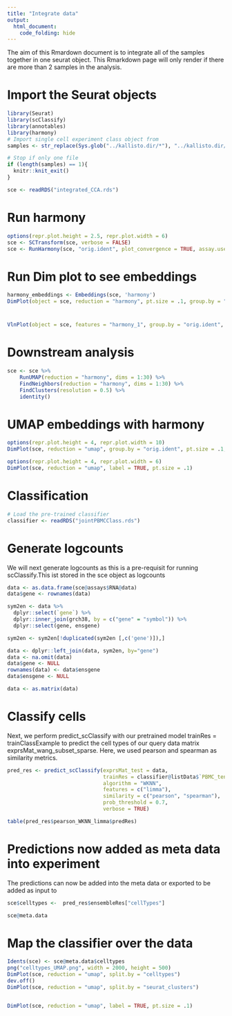 ```yaml
---
title: "Integrate data"
output: 
  html_document:
    code_folding: hide
---
```


The aim of this Rmardown document is to integrate all of the samples together in one seurat object. This Rmarkdown page will only render if there are more than 2 samples in the analysis.

# Import the Seurat objects
```r
library(Seurat)
library(scClassify)
library(annotables)
library(harmony)
# Import single cell experiment class object from 
samples <- str_replace(Sys.glob("../kallisto.dir/*"), "../kallisto.dir/", "")

# Stop if only one file
if (length(samples) == 1){
  knitr::knit_exit()
}

sce <- readRDS("integrated_CCA.rds")
```

# Run harmony

```r
options(repr.plot.height = 2.5, repr.plot.width = 6)
sce <- SCTransform(sce, verbose = FALSE)
sce <- RunHarmony(sce, "orig.ident", plot_convergence = TRUE, assay.use="SCT")
```

# Run Dim plot to see embeddings

```r
harmony_embeddings <- Embeddings(sce, 'harmony')
DimPlot(object = sce, reduction = "harmony", pt.size = .1, group.by = "orig.ident")
```

# 

```r
VlnPlot(object = sce, features = "harmony_1", group.by = "orig.ident", pt.size = .1)
```

# Downstream analysis

```r
sce <- sce %>% 
    RunUMAP(reduction = "harmony", dims = 1:30) %>% 
    FindNeighbors(reduction = "harmony", dims = 1:30) %>% 
    FindClusters(resolution = 0.5) %>% 
    identity()
```


# UMAP embeddings with harmony

```r
options(repr.plot.height = 4, repr.plot.width = 10)
DimPlot(sce, reduction = "umap", group.by = "orig.ident", pt.size = .1, split.by = 'orig.ident')
```

```r
options(repr.plot.height = 4, repr.plot.width = 6)
DimPlot(sce, reduction = "umap", label = TRUE, pt.size = .1)
```

# Classification

```r
# Load the pre-trained classifier
classifier <- readRDS("jointPBMCClass.rds")
```

# Generate logcounts

We will next generate logcounts as this is a pre-requisit for running scClassify.This ist stored in the sce object as logcounts

```r
data <- as.data.frame(sce@assays$RNA@data)
data$gene <- rownames(data)

sym2en <- data %>%
  dplyr::select(`gene`) %>% 
  dplyr::inner_join(grch38, by = c("gene" = "symbol")) %>% 
  dplyr::select(gene, ensgene)

sym2en <- sym2en[!duplicated(sym2en [,c('gene')]),]

data <- dplyr::left_join(data, sym2en, by="gene")
data <- na.omit(data)
data$gene <- NULL
rownames(data) <- data$ensgene
data$ensgene <- NULL

data <- as.matrix(data)
```


# Classify cells

Next, we perform predict_scClassify with our pretrained model trainRes = trainClassExample to predict the cell types of our query data matrix exprsMat_wang_subset_sparse. Here, we used pearson and spearman as similarity metrics.

```r
pred_res <- predict_scClassify(exprsMat_test = data,
                               trainRes = classifier@listData$`PBMC_tenX(V3)`,
                               algorithm = "WKNN",
                               features = c("limma"),
                               similarity = c("pearson", "spearman"),
                               prob_threshold = 0.7,
                               verbose = TRUE)

table(pred_res$pearson_WKNN_limma$predRes)
```

# Predictions now added as meta data into experiment

The predictions can now be added into the meta data or exported to be added as input to 

```r
sce$celltypes <-  pred_res$ensembleRes["cellTypes"]

sce@meta.data
```

# Map the classifier over the data

```r


Idents(sce) <- sce@meta.data$celltypes
png("celltypes_UMAP.png", width = 2000, height = 500)
DimPlot(sce, reduction = "umap", split.by = "celltypes")
dev.off()
DimPlot(sce, reduction = "umap", split.by = "seurat_clusters")


DimPlot(sce, reduction = "umap", label = TRUE, pt.size = .1)
```